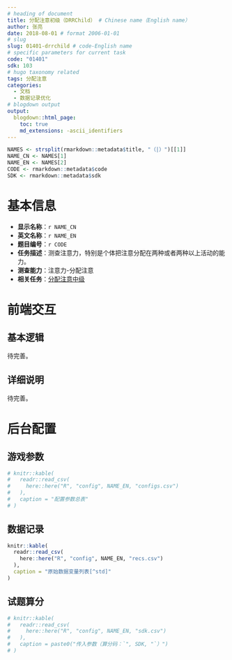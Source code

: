 ```yaml
---
# heading of document
title: 分配注意初级（DRRChild） # Chinese name（English name）
author: 张亮
date: 2018-08-01 # format 2006-01-01
# slug
slug: 01401-drrchild # code-English name
# specific parameters for current task
code: "01401"
sdk: 103
# hugo taxonomy related
tags: 分配注意
categories:
  - 文档
  - 数据记录优化
# blogdown output
output:
  blogdown::html_page:
    toc: true
    md_extensions: -ascii_identifiers
---
```


```r
NAMES <- strsplit(rmarkdown::metadata$title, "（|）")[[1]]
NAME_CN <- NAMES[1]
NAME_EN <- NAMES[2]
CODE <- rmarkdown::metadata$code
SDK <- rmarkdown::metadata$sdk
```

# 基本信息

* **显示名称**：`r NAME_CN`
* **英文名称**：`r NAME_EN`
* **题目编号**：`r CODE`
* **任务描述**：测查注意力，特别是个体把注意分配在两种或者两种以上活动的能力。
* **测查能力**：注意力-分配注意
* **相关任务**：[分配注意中级](`r blogdown::shortcode("relref", "01402_ORRChild")`)

# 前端交互

## 基本逻辑

待完善。

## 详细说明

待完善。

# 后台配置

## 游戏参数

```r
# knitr::kable(
#   readr::read_csv(
#     here::here("R", "config", NAME_EN, "configs.csv")
#   ),
#   caption = "配置参数总表"
# )
```

## 数据记录

```r
knitr::kable(
  readr::read_csv(
    here::here("R", "config", NAME_EN, "recs.csv")
  ),
  caption = "原始数据变量列表[^std]"
)
```

[^std]: 请参考[标准](`r blogdown::shortcode("relref", "standard")`)。

## 试题算分

```r
# knitr::kable(
#   readr::read_csv(
#     here::here("R", "config", NAME_EN, "sdk.csv")
#   ),
#   caption = paste0("传入参数（算分码：`", SDK, "`）")
# )
```
